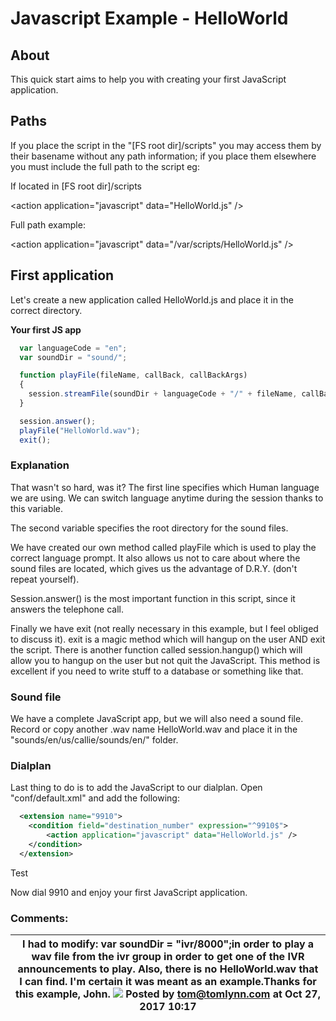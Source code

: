
# Javascript Example - HelloWorld 

 

## About

This quick start aims to help you with creating your first JavaScript application. 

## Paths

If you place the script in the "\[FS root dir\]/scripts" you may access them by their basename without any path information; if you place them elsewhere you must include the full path to the script eg:

If located in \[FS root dir\]/scripts

\<action application="javascript" data="HelloWorld.js" />

Full path example:

\<action application="javascript" data="/var/scripts/HelloWorld.js" />

## First application

Let's create a new application called HelloWorld.js and place it in the correct directory.

**Your first JS app**

```js
  var languageCode = "en";
  var soundDir = "sound/";

  function playFile(fileName, callBack, callBackArgs)
  {
    session.streamFile(soundDir + languageCode + "/" + fileName, callBack, callBackArgs);
  }

  session.answer();
  playFile("HelloWorld.wav");
  exit(); 
```

### Explanation

That wasn't so hard, was it? The first line specifies which Human language we are using. We can switch language anytime during the session thanks to this variable.

The second variable specifies the root directory for the sound files.

We have created our own method called playFile which is used to play the correct language prompt. It also allows us not to care about where the sound files are located, which gives us the advantage of D.R.Y. (don't repeat yourself).

Session.answer() is the most important function in this script, since it answers the telephone call.

Finally we have exit (not really necessary in this example, but I feel obliged to discuss it). exit is a magic method which will hangup on the user AND exit the script. There is another function called session.hangup() which will allow you to hangup on the user but not quit the JavaScript. This method is excellent if you need to write stuff to a database or something like that.

### Sound file

We have a complete JavaScript app, but we will also need a sound file. Record or copy another .wav name HelloWorld.wav and place it in the "sounds/en/us/callie/sounds/en/" folder.

### Dialplan

Last thing to do is to add the JavaScript to our dialplan. Open "conf/default.xml" and add the following:

```xml
  <extension name="9910">
	<condition field="destination_number" expression="^9910$">
		<action application="javascript" data="HelloWorld.js" /> 
	</condition>
  </extension>
```

Test

Now dial 9910 and enjoy your first JavaScript application.

### Comments:

| I had to modify: var soundDir = "ivr/8000";in order to play a wav file from the ivr group in order to get one of the IVR announcements to play. Also, there is no HelloWorld.wav that I can find. I'm certain it was meant as an example.Thanks for this example, John. ![](/images/icons/contenttypes/comment_16.png) Posted by tom@tomlynn.com at Oct 27, 2017 10:17 |
| --------------------------------------------------------------------------------------------------------------------------------------------------------------------------------------------------------------------------------------------------------------------------------------------------------------------------------------------------------------------- |


